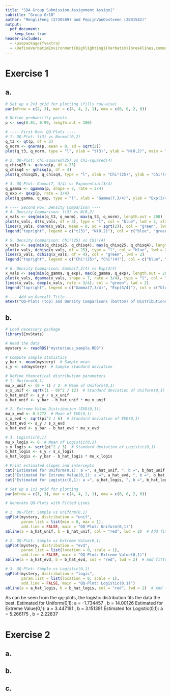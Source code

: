 ```yaml
---
title: "SDA Group Submission Assignment Assign1"
subtitle: "Group Gr18" 
author: "MengliFeng (2720589) and PepijnVanOostveen (2801582)"
output: 
  pdf_document:
    keep_tex: true
header-includes:
  - \usepackage{fvextra}
  - \DefineVerbatimEnvironment{Highlighting}{Verbatim}{breaklines,commandchars=\\\{\}}
---
```


# Exercise 1
## a.
```r
# Set up a 2×3 grid for plotting (fills row-wise)
par(mfrow = c(2, 3), mar = c(4, 4, 2, 1), oma = c(0, 0, 2, 0))

# Define probability points
p <- seq(0.01, 0.99, length.out = 100)

# ---- First Row: QQ-Plots ----
# 1. QQ-Plot: t(3) vs Normal(0,2)
q_t3 <- qt(p, df = 3)
q_norm <- qnorm(p, mean = 0, sd = sqrt(2))
plot(q_t3, q_norm, type = "l", xlab = "t(3)", ylab = "N(0,2)", main = "t(3) vs N(0,2)")

# 2. QQ-Plot: Chi-squared(25) vs Chi-squared(4)
q_chisq25 <- qchisq(p, df = 25)
q_chisq4 <- qchisq(p, df = 4)
plot(q_chisq25, q_chisq4, type = "l", xlab = "Chi²(25)", ylab = "Chi²(4)", main = "Chi²(25) vs Chi²(4)")

# 3. QQ-Plot: Gamma(7, 3/4) vs Exponential(3/4)
q_gamma <- qgamma(p, shape = 7, rate = 3/4)
q_exp <- qexp(p, rate = 3/4)
plot(q_gamma, q_exp, type = "l", xlab = "Gamma(7,3/4)", ylab = "Exp(3/4)", main = "Gamma(7,3/4) vs Exp(3/4)")

# ---- Second Row: Density Comparison ----
# 4. Density Comparison: t(3) vs N(0,2)
x_vals <- seq(min(q_t3, q_norm), max(q_t3, q_norm), length.out = 200)
plot(x_vals, dt(x_vals, df = 3), type = "l", col = "blue", lwd = 2, xlab = "x", ylab = "Density", main = "")
lines(x_vals, dnorm(x_vals, mean = 0, sd = sqrt(2)), col = "green", lwd = 2)
legend("topright", legend = c("t(3)", "N(0,2)"), col = c("blue", "green"), lty = 1, lwd = 2, bty = "n")

# 5. Density Comparison: Chi²(25) vs Chi²(4)
x_vals <- seq(min(q_chisq25, q_chisq4), max(q_chisq25, q_chisq4), length.out = 200)
plot(x_vals, dchisq(x_vals, df = 25), type = "l", col = "blue", lwd = 2, xlab = "x", ylab = "Density", main = "")
lines(x_vals, dchisq(x_vals, df = 4), col = "green", lwd = 2)
legend("topright", legend = c("Chi²(25)", "Chi²(4)"), col = c("blue", "green"), lty = 1, lwd = 2, bty = "n")

# 6. Density Comparison: Gamma(7,3/4) vs Exp(3/4)
x_vals <- seq(min(q_gamma, q_exp), max(q_gamma, q_exp), length.out = 200)
plot(x_vals, dgamma(x_vals, shape = 7, rate = 3/4), type = "l", col = "blue", lwd = 2, xlab = "x", ylab = "Density", main = "")
lines(x_vals, dexp(x_vals, rate = 3/4), col = "green", lwd = 2)
legend("topright", legend = c("Gamma(7,3/4)", "Exp(3/4)"), col = c("blue", "green"), lty = 1, lwd = 2, bty = "n")

# --- Add an Overall Title ---
mtext("QQ-Plots (top) and Density Comparisons (bottom) of Distributions", outer = TRUE, cex = 1.5, font = 1)
```

## b.
```r
# Load necessary package
library(EnvStats)

# Read the data
mystery <- readRDS("mysterious_sample.RDS")

# Compute sample statistics
y_bar <- mean(mystery)  # Sample mean
s_y <- sd(mystery)  # Sample standard deviation

# Define theoretical distribution parameters
# 1. Uniform(0,1)
mu_x_unif <- (0 + 1) / 2  # Mean of Uniform(0,1)
s_x_unif <- sqrt((1 - 0)^2 / 12)  # Standard deviation of Uniform(0,1)
b_hat_unif <- s_y / s_x_unif
a_hat_unif <- y_bar - b_hat_unif * mu_x_unif

# 2. Extreme Value Distribution (EVD(0,1))
mu_x_evd <- 0.5772  # Mean of EVD(0,1)
s_x_evd <- sqrt(pi^2 / 6)  # Standard deviation of EVD(0,1)
b_hat_evd <- s_y / s_x_evd
a_hat_evd <- y_bar - b_hat_evd * mu_x_evd

# 3. Logistic(0,1)
mu_x_logis <- 0  # Mean of Logistic(0,1)
s_x_logis <- sqrt(pi^2 / 3)  # Standard deviation of Logistic(0,1)
b_hat_logis <- s_y / s_x_logis
a_hat_logis <- y_bar - b_hat_logis * mu_x_logis

# Print estimated slopes and intercepts
cat("Estimated for Uniform(0,1): a =", a_hat_unif, ", b =", b_hat_unif, "\n")
cat("Estimated for Extreme Value(0,1): a =", a_hat_evd, ", b =", b_hat_evd, "\n")
cat("Estimated for Logistic(0,1): a =", a_hat_logis, ", b =", b_hat_logis, "\n")

# Set up a 1x3 grid for plotting
par(mfrow = c(1, 3), mar = c(4, 4, 2, 1), oma = c(0, 0, 2, 0))

# Generate QQ-Plots with Fitted Lines

# 1. QQ-Plot: Sample vs Uniform(0,1)
qqPlot(mystery, distribution = "unif",
       param.list = list(min = 0, max = 1),
       add.line = FALSE, main = "QQ-Plot: Uniform(0,1)")
abline(a = a_hat_unif, b = b_hat_unif, col = "red", lwd = 2)  # Add fitted line

# 2. QQ-Plot: Sample vs Extreme Value(0,1)
qqPlot(mystery, distribution = "evd",
       param.list = list(location = 0, scale = 1),
       add.line = FALSE, main = "QQ-Plot: Extreme Value(0,1)")
abline(a = a_hat_evd, b = b_hat_evd, col = "red", lwd = 2)  # Add fitted line

# 3. QQ-Plot: Sample vs Logistic(0,1)
qqPlot(mystery, distribution = "logis",
       param.list = list(location = 0, scale = 1),
       add.line = FALSE, main = "QQ-Plot: Logistic(0,1)")
abline(a = a_hat_logis, b = b_hat_logis, col = "red", lwd = 2)  # Add fitted line
```
As can be seen from the qq-plots, the logistic distribution fits the data the best.
Estimated for Uniform(0,1): a = -1.734457 , b = 14.00126 
Estimated for Extreme Value(0,1): a = 3.447191 , b = 3.151391 
Estimated for Logistic(0,1): a = 5.266175 , b = 2.22837 

# Exercise 2
## a.

## b.

## c.

